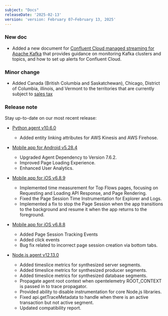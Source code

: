 ```yaml
---
subject: "Docs"
releaseDate: '2025-02-13'
version: 'version: February 07–February 13, 2025'
---
```


### New doc

* Added a new document for [Confluent Cloud managed streaming for Apache Kafka](/docs/infrastructure/other-infrastructure-integrations/confluent-cloud-integration) that provides guidance on monitoring Kafka clusters and topics, and how to set up alerts for Confluent Cloud.

### Minor change

* Added Canada (British Columbia and Saskatchewan), Chicago, District of Columbia, illinois, and Vermont to the territories that are currently subject to [sales tax](/docs/accounts/accounts/billing/view-or-change-account-tax-information)

### Release note

Stay up-to-date on our most recent release:

* [Python agent v10.6.0](/docs/release-notes/agent-release-notes/python-release-notes/python-agent-100600/)
    * Added entity linking attributes for AWS Kinesis and AWS Firehose.

* [Mobile app for Android v5.28.4](/docs/release-notes/mobile-apps-release-notes/new-relic-android-release-notes/new-relic-android-5284/)
    * Upgraded Agent Dependency to Version 7.6.2.
    * Improved Page Loading Experience.
    * Enhanced User Analytics.

* [Mobile app for iOS v6.8.9](/docs/release-notes/mobile-apps-release-notes/new-relic-ios-release-notes/new-relic-ios-6089/)
    * Implemented time measurement for Top Flows pages, focusing on Requesting and Loading API Response, and Page Rendering.
    * Fixed the Page Session Time Instrumentation for Explorer and Logs.
    * Implemented a fix to stop the Page Session when the app transitions to the background and resume it when the app returns to the foreground.

* [Mobile app for iOS v6.8.8](/docs/release-notes/mobile-apps-release-notes/new-relic-ios-release-notes/new-relic-ios-6088/)
    * Added Page Session Tracking Events
    * Added click events
    * Bug fix related to incorrect page session creation via bottom tabs.

* [Node.js agent v12.13.0](/docs/release-notes/agent-release-notes/nodejs-release-notes/node-agent-12-13-0/)
    * Added timeslice metrics for synthesized server segments.
    * Added timeslice metrics for synthesized producer segments.
    * Added timeslice metrics for synthesized database segments.
    * Propagate agent root context when opentelemetry ROOT_CONTEXT is passed in to trace propagator.
    * Provided ability to disable instrumentation for core Node.js libraries.
    * Fixed api.getTraceMetadata to handle when there is an active transaction but not active segment.
    * Updated compatibility report.
